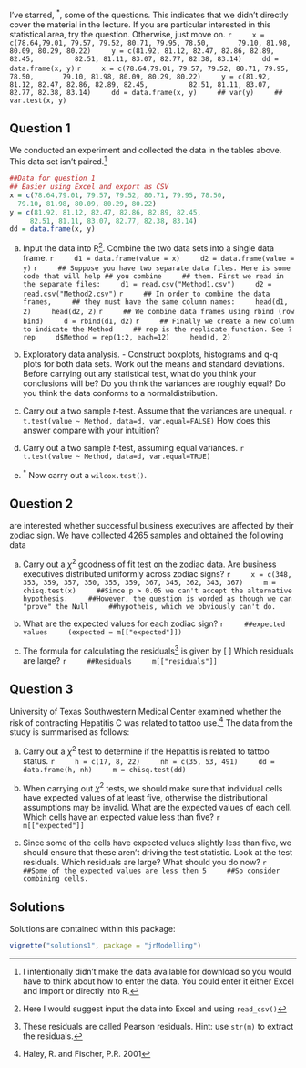\noindent I've starred, $^*$, some of the questions. This indicates that we didn't directly cover the material in the lecture. If you are particular interested in this statistical area, try the question. Otherwise, just move on.
    ```r
    x = c(78.64,79.01, 79.57, 79.52, 80.71, 79.95, 78.50,
      79.10, 81.98, 80.09, 80.29, 80.22)
    y = c(81.92, 81.12, 82.47, 82.86, 82.89, 82.45,
         82.51, 81.11, 83.07, 82.77, 82.38, 83.14)
    dd = data.frame(x, y)
    ```
    ```r
    x = c(78.64,79.01, 79.57, 79.52, 80.71, 79.95, 78.50,
      79.10, 81.98, 80.09, 80.29, 80.22)
    y = c(81.92, 81.12, 82.47, 82.86, 82.89, 82.45,
         82.51, 81.11, 83.07, 82.77, 82.38, 83.14)
    dd = data.frame(x, y)
    ## var(y)
    ## var.test(x, y)
    ```

\begin{table}
  \centering
  \begin{tabular}{@{}llllll@{}}
    \toprule
    \multicolumn{6}{l}{Method A}\\
    \midrule
    78.64 & 79.01 & 79.57 & 79.52 & 80.71 & 79.95\\
    78.50 & 79.10 & 81.98 & 80.09 & 80.29 & 80.22\\
    \bottomrule
  \end{tabular}
\end{table}
\begin{table}
  \centering
  \begin{tabular}{@{}llllll@{}}
    \toprule
    \multicolumn{6}{l}{Method B}\\
    \midrule
     81.92 & 81.12 & 82.47 & 82.86 & 82.89 & 82.45 \\
     82.51 & 81.11 & 83.07 & 82.77 & 82.38 & 83.14 \\
    \bottomrule
  \end{tabular}
\end{table}

## Question 1

We conducted an experiment and collected the data in the tables above. This data set isn't paired.^[I intentionally didn't make the data available for download so you would have to think about how to enter the data. You could enter it either Excel and import or directly into R.]

```r
##Data for question 1
## Easier using Excel and export as CSV
x = c(78.64,79.01, 79.57, 79.52, 80.71, 79.95, 78.50,
  79.10, 81.98, 80.09, 80.29, 80.22)
y = c(81.92, 81.12, 82.47, 82.86, 82.89, 82.45,
     82.51, 81.11, 83.07, 82.77, 82.38, 83.14)
dd = data.frame(x, y)
```

a) Input the data into R^[Here I would suggest input the data into Excel and using `read_csv()`]. Combine the two data sets into a single data frame.
    ```r
    d1 = data.frame(value = x)
    d2 = data.frame(value = y)
    ```
    ```r
    ## Suppose you have two separate data files. Here is some code that will help ## you combine
    ## them. First we read in the separate files:
    d1 = read.csv("Method1.csv")
    d2 = read.csv("Method2.csv")
    ```
    ```r
    ## In order to combine the data frames,
    ## they must have the same column names:
    head(d1, 2)
    head(d2, 2)
    ```
    ```r
    ## We combine data frames using rbind (row bind)
    d = rbind(d1, d2)
    ```
    ```r
    ## Finally we create a new column to indicate the Method
    ## rep is the replicate function. See ?rep
    d$Method = rep(1:2, each=12)
    head(d, 2)
    ```


b) Exploratory data analysis. - Construct boxplots, histograms and q-q plots for both data sets. Work out the means and standard deviations. Before carrying out any statistical test, what do you think your conclusions will be? Do you think the variances are roughly equal? Do you think the data conforms to a normaldistribution.

c) Carry out a two sample $t$-test. Assume that the variances are unequal.
    ```r
    t.test(value ~ Method, data=d, var.equal=FALSE)
    ```
How does this answer compare with your intuition?

d) Carry out a two sample $t$-test, assuming equal variances.
    ```r
    t.test(value ~ Method, data=d, var.equal=TRUE)
    ```

e) $^*$ Now carry out a `wilcox.test()`.

## Question 2

\newthought{Suppose we} are interested whether successful business executives are affected by their zodiac sign. We have collected 4265 samples and obtained the following data

\begin{table*}[h]
  \resizebox{\textwidth}{!}{%
  \centering
  \begin{tabular}{@{}llll llll llll@{}}
    \toprule
    Aries & Taurus & Gemini & Cancer & Leo & Virgo & Libra & Scorpio &
    Sagittarius & Capricorn & Aquarius & Pisces \\
    \midrule
    348 & 353 & 359 & 357 & 350 & 355 & 359 & 367 & 345 & 362 & 343 & 367\\
\bottomrule
  \end{tabular}}
  \caption{Zodiac signs of 4265 business executives}
  \label{tab:1}
\end{table*}

a) Carry out a $\chi^2$ goodness of fit test on the zodiac data. Are business
executives distributed uniformly across zodiac signs?
    ```r
    x = c(348, 353, 359, 357, 350, 355, 359, 367, 345, 362, 343, 367)
    m = chisq.test(x)
    ##Since p > 0.05 we can't accept the alternative hypothesis.
    ##However, the question is worded as though we can "prove" the Null
    ##hypotheis, which we obviously can't do.
    ```


b) What are the expected values for each zodiac sign?
    ```r
    ##expected values
    (expected = m[["expected"]])
    ```

c) The formula for calculating the residuals^[These residuals are called Pearson residuals. Hint: use `str(m)` to extract the residuals.] is given by
    \[
  \frac{\text{observed} - \text{expected}}{\sqrt{\text{expected}}}
  \]
Which residuals are large?
    ```r
    ##Residuals
    m[["residuals"]]
    ```

## Question 3

\newthought{The} University of Texas Southwestern Medical Center examined
whether the risk of contracting Hepatitis C was related to tattoo
use.^[Haley, R. and Fischer, P.R. 2001] The data from the study is
summarised as follows:

\begin{table}[h]
  \centering
  \caption{Counts of patients by their Hepatitis C status and whether they had a
    tattoo from a parlour, from elsewhere or had no tattoo at all.}
\begin{tabular}{@{}llll@{}}
  \toprule
  & Hepatitis C & No Hepatitis C & Total \\
  \midrule
  Tattoo, Parlour & 17 & 35 & 52 \\
  Tattoo, elsewhere & 8 & 53  & 61 \\
  No tattoo & 22 & 491 & 513\\
  \midrule
  Total & 47 & 579 & 626 \\
  \bottomrule
\end{tabular}
\end{table}

a) Carry out a $\chi^2$ test to determine if the Hepatitis is related to
tattoo status.
    ```r
    h = c(17, 8, 22)
    nh = c(35, 53, 491)
    dd = data.frame(h, nh)
    m = chisq.test(dd)
    ```

b) When carrying out $\chi^2$ tests, we should make sure that individual
cells have expected values of at least five, otherwise the distributional
assumptions may be invalid. What are the expected values of each cell. Which
cells have an expected value less than five?
    ```r
    m[["expected"]]
    ```

c) Since some of the cells have expected values slightly less than five, we
should ensure that these aren't driving the test statistic. Look at the test
residuals. Which residuals are large? What should you do now?
    ```r
    ##Some of the expected values are less then 5
    ##So consider combining cells.
    ```


## Solutions

Solutions are contained within this package:
```r
vignette("solutions1", package = "jrModelling")
```
